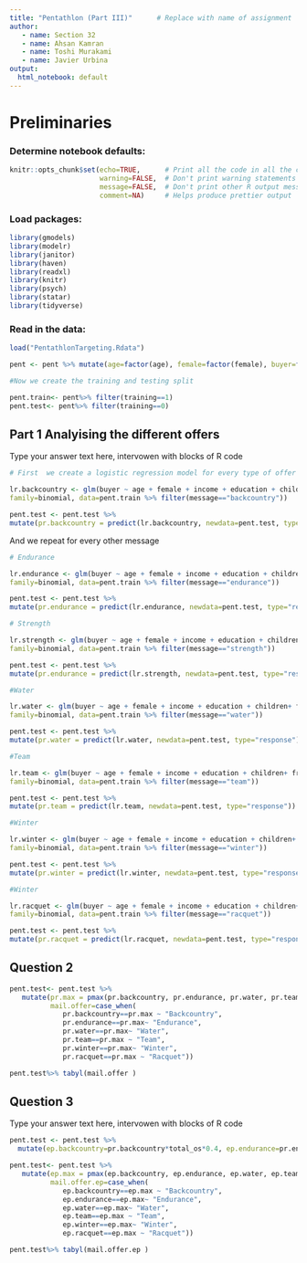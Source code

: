 ---
title: "Pentathlon (Part III)"      # Replace with name of assignment
author: 
   - name: Section 32        
   - name: Ahsan Kamran
   - name: Toshi Murakami
   - name: Javier Urbina     
output:
  html_notebook: default
---

# Preliminaries

### Determine notebook defaults:
```{r, include=FALSE}
knitr::opts_chunk$set(echo=TRUE,      # Print all the code in all the chunks
                      warning=FALSE,  # Don't print warning statements
                      message=FALSE,  # Don't print other R output messages
                      comment=NA)     # Helps produce prettier output
```

### Load packages:
```{r, echo=FALSE, message = FALSE, warning = FALSE}
library(gmodels)
library(modelr)
library(janitor)
library(haven)
library(readxl)
library(knitr)
library(psych)
library(statar)
library(tidyverse)
```

### Read in the data:
```{r}
load("PentathlonTargeting.Rdata")

pent <- pent %>% mutate(age=factor(age), female=factor(female), buyer=factor(buyer))

#Now we create the training and testing split

pent.train<- pent%>% filter(training==1)
pent.test<- pent%>% filter(training==0)
```

## Part 1 Analyising the different offers

Type your answer text here, intervowen with blocks of R code

```{r}
# First  we create a logistic regression model for every type of offer ( endurance, backcountry, etc)

lr.backcountry <- glm(buyer ~ age + female + income + education + children+ freq_endurance+freq_strength+freq_water+freq_team+freq_backcountry+freq_winter+freq_racquet,
family=binomial, data=pent.train %>% filter(message=="backcountry"))

pent.test <- pent.test %>%
mutate(pr.backcountry = predict(lr.backcountry, newdata=pent.test, type="response"))
```


And we repeat for every other message

```{r}
# Endurance

lr.endurance <- glm(buyer ~ age + female + income + education + children+ freq_endurance+freq_strength+freq_water+freq_team+freq_backcountry+freq_winter+freq_racquet,
family=binomial, data=pent.train %>% filter(message=="endurance"))

pent.test <- pent.test %>%
mutate(pr.endurance = predict(lr.endurance, newdata=pent.test, type="response"))
```



```{r}
# Strength

lr.strength <- glm(buyer ~ age + female + income + education + children+ freq_endurance+freq_strength+freq_water+freq_team+freq_backcountry+freq_winter+freq_racquet,
family=binomial, data=pent.train %>% filter(message=="strength"))

pent.test <- pent.test %>%
mutate(pr.endurance = predict(lr.strength, newdata=pent.test, type="response"))
```

```{r}
#Water

lr.water <- glm(buyer ~ age + female + income + education + children+ freq_endurance+freq_strength+freq_water+freq_team+freq_backcountry+freq_winter+freq_racquet,
family=binomial, data=pent.train %>% filter(message=="water"))

pent.test <- pent.test %>%
mutate(pr.water = predict(lr.water, newdata=pent.test, type="response"))
```

```{r}
#Team

lr.team <- glm(buyer ~ age + female + income + education + children+ freq_endurance+freq_strength+freq_water+freq_team+freq_backcountry+freq_winter+freq_racquet,
family=binomial, data=pent.train %>% filter(message=="team"))

pent.test <- pent.test %>%
mutate(pr.team = predict(lr.team, newdata=pent.test, type="response"))
```

```{r}
#Winter

lr.winter <- glm(buyer ~ age + female + income + education + children+ freq_endurance+freq_strength+freq_water+freq_team+freq_backcountry+freq_winter+freq_racquet,
family=binomial, data=pent.train %>% filter(message=="winter"))

pent.test <- pent.test %>%
mutate(pr.winter = predict(lr.winter, newdata=pent.test, type="response"))
```

```{r}
#Winter

lr.racquet <- glm(buyer ~ age + female + income + education + children+ freq_endurance+freq_strength+freq_water+freq_team+freq_backcountry+freq_winter+freq_racquet,
family=binomial, data=pent.train %>% filter(message=="racquet"))

pent.test <- pent.test %>%
mutate(pr.racquet = predict(lr.racquet, newdata=pent.test, type="response"))
```

## Question 2
```{r}

pent.test<- pent.test %>%
   mutate(pr.max = pmax(pr.backcountry, pr.endurance, pr.water, pr.team, pr.winter, pr.racquet),
          mail.offer=case_when(
             pr.backcountry==pr.max ~ "Backcountry",
             pr.endurance==pr.max~ "Endurance",
             pr.water==pr.max~ "Water",
             pr.team==pr.max ~ "Team",
             pr.winter==pr.max~ "Winter",
             pr.racquet==pr.max ~ "Racquet"))

pent.test%>% tabyl(mail.offer )


```

## Question 3

Type your answer text here, intervowen with blocks of R code


```{r}
pent.test <- pent.test %>%
  mutate(ep.backcountry=pr.backcountry*total_os*0.4, ep.endurance=pr.endurance*total_os*0.4, ep.racquet=pr.racquet*total_os*0.4, ep.team=pr.team*total_os*0.4, ep.water=pr.water*total_os*0.4, ep.winter=pr.winter*total_os*.4)

pent.test<- pent.test %>%
   mutate(ep.max = pmax(ep.backcountry, ep.endurance, ep.water, ep.team, ep.winter, ep.racquet),
          mail.offer.ep=case_when(
             ep.backcountry==ep.max ~ "Backcountry",
             ep.endurance==ep.max~ "Endurance",
             ep.water==ep.max~ "Water",
             ep.team==ep.max ~ "Team",
             ep.winter==ep.max~ "Winter",
             ep.racquet==ep.max ~ "Racquet"))

pent.test%>% tabyl(mail.offer.ep )







```

